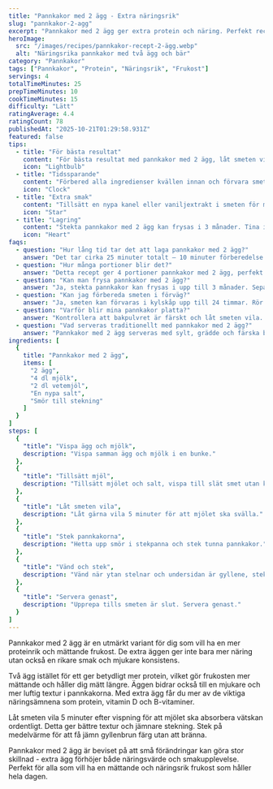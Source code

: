 ```yaml
---
title: "Pannkakor med 2 ägg - Extra näringsrik"
slug: "pannkakor-2-agg"
excerpt: "Pannkakor med 2 ägg ger extra protein och näring. Perfekt recept för när du vill ha en mer mättande och näringsrik frukost."
heroImage:
  src: "/images/recipes/pannkakor-recept-2-ägg.webp"
  alt: "Näringsrika pannkakor med två ägg och bär"
category: "Pannkakor"
tags: ["Pannkakor", "Protein", "Näringsrik", "Frukost"]
servings: 4
totalTimeMinutes: 25
prepTimeMinutes: 10
cookTimeMinutes: 15
difficulty: "Lätt"
ratingAverage: 4.4
ratingCount: 78
publishedAt: "2025-10-21T01:29:58.931Z"
featured: false
tips:
  - title: "För bästa resultat"
    content: "För bästa resultat med pannkakor med 2 ägg, låt smeten vila 5-10 minuter innan stekning. Detta gör att mjölet absorberar vätskan bättre och ger fluffigare pannkakor med underbar konsistens som hela familjen älskar."
    icon: "Lightbulb"
  - title: "Tidssparande"
    content: "Förbered alla ingredienser kvällen innan och förvara smeten i kylskåp. Rör om lätt innan stekning för snabb frukost som smakar fantastiskt och ger familjen en perfekt start på dagen."
    icon: "Clock"
  - title: "Extra smak"
    content: "Tillsätt en nypa kanel eller vaniljextrakt i smeten för mer aromatiska pannkakor som smakar som på restaurang. En underbar lyxig touch som gör frukosten extra speciell för hela familjen!"
    icon: "Star"
  - title: "Lagring"
    content: "Stekta pannkakor med 2 ägg kan frysas i 3 månader. Tina i mikrovågsugn eller stekpanna på låg värme för att behålla den perfekta konsistensen och den underbara smaken."
    icon: "Heart"
faqs:
  - question: "Hur lång tid tar det att laga pannkakor med 2 ägg?"
    answer: "Det tar cirka 25 minuter totalt – 10 minuter förberedelse och 15 minuter stekning. Perfekt för näringsrik frukost som hela familjen älskar!"
  - question: "Hur många portioner blir det?"
    answer: "Detta recept ger 4 portioner pannkakor med 2 ägg, perfekt för en familj på 4 personer. Servera med sylt, grädde eller färska bär för en lyxig touch."
  - question: "Kan man frysa pannkakor med 2 ägg?"
    answer: "Ja, stekta pannkakor kan frysas i upp till 3 månader. Separera med bakplåtspapper och tina i mikrovågsugn för bästa resultat och den perfekta smaken."
  - question: "Kan jag förbereda smeten i förväg?"
    answer: "Ja, smeten kan förvaras i kylskåp upp till 24 timmar. Rör om lätt innan stekning för fluffigare pannkakor som smakar fantastiskt och ger familjen en underbar frukost."
  - question: "Varför blir mina pannkakor platta?"
    answer: "Kontrollera att bakpulvret är färskt och låt smeten vila. Stek på medelvärme för jämn gyllenbrun färg som ser underbar ut och smakar fantastiskt."
  - question: "Vad serveras traditionellt med pannkakor med 2 ägg?"
    answer: "Pannkakor med 2 ägg serveras med sylt, grädde och färska bär. En näringsrik svensk frukost som alla älskar och som ger familjen en perfekt start på dagen!"
ingredients: [
  {
    title: "Pannkakor med 2 ägg",
    items: [
      "2 ägg",
      "4 dl mjölk",
      "2 dl vetemjöl",
      "En nypa salt",
      "Smör till stekning"
    ]
  }
]
steps: [
  {
    "title": "Vispa ägg och mjölk",
    description: "Vispa samman ägg och mjölk i en bunke."
  },
  {
    "title": "Tillsätt mjöl",
    description: "Tillsätt mjölet och salt, vispa till slät smet utan klumpar."
  },
  {
    "title": "Låt smeten vila",
    description: "Låt gärna vila 5 minuter för att mjölet ska svälla."
  },
  {
    "title": "Stek pannkakorna",
    description: "Hetta upp smör i stekpanna och stek tunna pannkakor."
  },
  {
    "title": "Vänd och stek",
    description: "Vänd när ytan stelnar och undersidan är gyllene, stek andra sidan."
  },
  {
    "title": "Servera genast",
    description: "Upprepa tills smeten är slut. Servera genast."
  }
]
---
```


Pannkakor med 2 ägg är en utmärkt variant för dig som vill ha en mer proteinrik och mättande frukost. De extra äggen ger inte bara mer näring utan också en rikare smak och mjukare konsistens.

Två ägg istället för ett ger betydligt mer protein, vilket gör frukosten mer mättande och håller dig mätt längre. Äggen bidrar också till en mjukare och mer luftig textur i pannkakorna. Med extra ägg får du mer av de viktiga näringsämnena som protein, vitamin D och B-vitaminer.

Låt smeten vila 5 minuter efter vispning för att mjölet ska absorbera vätskan ordentligt. Detta ger bättre textur och jämnare stekning. Stek på medelvärme för att få jämn gyllenbrun färg utan att bränna.

Pannkakor med 2 ägg är beviset på att små förändringar kan göra stor skillnad - extra ägg förhöjer både näringsvärde och smakupplevelse. Perfekt för alla som vill ha en mättande och näringsrik frukost som håller hela dagen.
